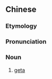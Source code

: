 {{also|下駄|下驮}}
==Chinese==
{{zh-forms|s=下驮}}

===Etymology===
{{bor|zh|ja|下駄|tr=geta}}

===Pronunciation===
{{zh-pron
|m=xiàtuó
|cat=n
}}

===Noun===
{{zh-noun}}

# [[geta]] {{gloss|Japanese raised wooden clogs}}